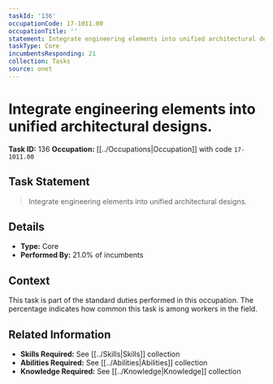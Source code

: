 ```yaml
---
taskId: '136'
occupationCode: 17-1011.00
occupationTitle: ''
statement: Integrate engineering elements into unified architectural designs.
taskType: Core
incumbentsResponding: 21
collection: Tasks
source: onet
---
```

# Integrate engineering elements into unified architectural designs.

**Task ID:** 136
**Occupation:** [[../Occupations|Occupation]] with code `17-1011.00`

## Task Statement

> Integrate engineering elements into unified architectural designs.

## Details

- **Type:** Core
- **Performed By:** 21.0% of incumbents

## Context

This task is part of the standard duties performed in this occupation. The percentage indicates how common this task is among workers in the field.

## Related Information

- **Skills Required:** See [[../Skills|Skills]] collection
- **Abilities Required:** See [[../Abilities|Abilities]] collection
- **Knowledge Required:** See [[../Knowledge|Knowledge]] collection
